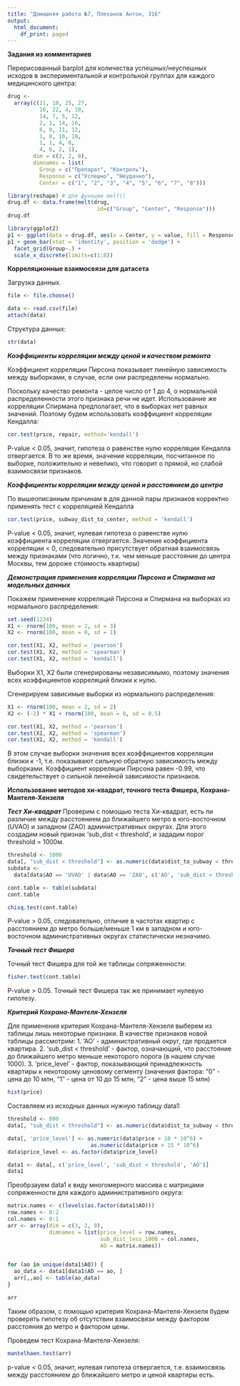 ---
title: "Домашняя работа №7, Плеханов Антон, 316"
output:
  html_document:
    df_print: paged
---

**Задания из комментариев**

Перерисованный barplot для количества успешных/неуспешных исходов в экспериментальной и контрольной группах для каждого медицинского центра:

```{r, warning=FALSE}
drug <-
  array(c(11, 10, 25, 27,
          16, 22, 4, 10,
          14, 7, 5, 12,
          2, 1, 14, 16,
          6, 0, 11, 12,
          1, 0, 10, 10,
          1, 1, 4, 8,
          4, 6, 2, 1),
        dim = c(2, 2, 8),
        dimnames = list(
          Group = c("Препарат", "Контроль"),
          Response = c("Успешно", "Неудачно"),
          Center = c("1", "2", "3", "4", "5", "6", "7", "8")))

library(reshape) # для функции melt()
drug.df <- data.frame(melt(drug,
                            id=c("Group", "Center", "Response")))
drug.df

library(ggplot2)
p1 <- ggplot(data = drug.df, aes(x = Center, y = value, fill = Response, width = 0.7))
p1 + geom_bar(stat = 'identity', position = 'dodge') + 
  facet_grid(Group~.) +
  scale_x_discrete(limits=c(1:8))
```


**Корреляционные взаимосвязи для датасета**

Загрузка данных.
```{r}
file <- file.choose()
```

```{r, warning=FALSE}
data <- read.csv(file)
attach(data)
```

Структура данных:
```{r}
str(data)
```

***Коэффициенты корреляции между ценой и качеством ремонта***

Коэффициент корреляции Пирсона показывает линейную зависимость между выборками, в случае, если они распределены нормально.

Поскольку качество ремонта - целое число от 1 до 4, о нормальной распределенности этого признака речи не идет. Использование же корреляции Спирмана предполагает, что в выборках нет равных значений. Поэтому будем использовать коэффициент корреляции Кендалла: 

```{r}
cor.test(price, repair, method='kendall')
```

P-value < 0.05, значит, гипотеза о равенстве нулю корреляции Кендалла отвергается. В то же время, значение корреляции, посчитанное по выборке, положительно и невелико, что говорит о прямой, но слабой взаимосвязи признаков.


***Коэффициенты корреляции между ценой и расстоянием до центра***

По вышеописанным причинам в для данной пары признаков корректно применять тест с корреляцией Кендалла

```{r}
cor.test(price, subway_dist_to_center, method = 'kendall')
```

P-value < 0.05, значит, нулевая гипотеза о равенстве нулю коэффициента корреляции отвергается. Значение коэффициента корреляции < 0, следовательно присутствует обратная взаимосвязь между признаками (что логично, т.к. чем меньше расстояние до центра Москвы, тем дороже стоимость квартиры)


***Демонстрация применения корреляции Пирсона и Спирмана на модельных данных***

Покажем применение корреляций Пирсона и Спирмана на выборках из нормального распределения:

```{r}
set.seed(1234)
X1 <- rnorm(100, mean = 2, sd = 3)
X2 <- rnorm(100, mean = 0, sd = 1)

cor.test(X1, X2, method = 'pearson')
cor.test(X1, X2, method = 'spearman')
cor.test(X1, X2, method = 'kendall')
```
Выборки Х1, Х2 были сгенерированы независимымо, поэтому значения всех коэффициентов корреляций близки к нулю.


Сгенерируем зависимые выборки из нормального распределения:
```{r}
X1 <- rnorm(100, mean = 2, sd = 2)
X2 <- (-2) * X1 + rnorm(100, mean = 0, sd = 0.5)

cor.test(X1, X2, method = 'pearson')
cor.test(X1, X2, method = 'spearman')
cor.test(X1, X2, method = 'kendall')
```
В этом случае выборки значения всех коэффициентов корреляции близки к -1, т.е. показывают сильную обратную зависимость между выборками. Коэффициент корреляции Пирсона равен -0.99, что свидетельствует о сильной линейной зависимости признаков.


**Использование методов хи-квадрат, точного теста Фишера, Кохрана-Мантеля-Хензеля**

***Тест Хи-квадрат***
Проверим с помощью теста Хи-квадрат, есть ли различие между расстоянием до ближайшего метро в юго-восточном (UVAO) и западном (ZAO) административных округах.
Для этого создадим новый признак 'sub_dist < threshold', и зададим порог threshold = 1000м. 

```{r}
threshold <- 1000
data[, "sub_dist < threshold"] <- as.numeric(data$dist_to_subway < threshold)
subdata <- 
  data[data$AO == 'UVAO' | data$AO == 'ZAO', c('AO', 'sub_dist < threshold')]

cont.table <- table(subdata)
cont.table

chisq.test(cont.table)
```

P-value > 0.05, следовательно, отличие в частотах квартир с расстоянием до метро больше/меньше 1 км в западном и юго-восточном административных округах статистически незначимо.

***Точный тест Фишера***

Точный тест Фишера для той же таблицы сопряженности:
```{r}
fisher.test(cont.table)
```

P-value > 0.05. Точный тест Фишера так же принимает нулевую гипотезу.


***Критерий Кохрана-Мантеля-Хензеля***

Для применения критерия Кохрана-Мантеля-Хензеля выберем из таблицы лишь некоторые признаки. В качестве признаков новой таблицы рассмотрим:
1. 'АО' - административный округ, где продается квартира.
2. 'sub_dist < threshold' - фактор, означающий, что расстояние до ближайшего метро меньше некоторого порога (в нашем случае 1000).
3. 'price_level' - фактор, показывающий принадлежность квартиры к некоторому ценовому сегменту (значения фактора: "0" - цена до 10 млн, "1" - цена от 10 до 15 млн, "2" - цена выше 15 млн)

```{r}
hist(price)
```

Составляем из исходных данных нужную таблицу data1:
```{r}
threshold <- 800
data[, "sub_dist < threshold"] <- as.numeric(data$dist_to_subway < threshold)

data[, 'price_level'] <- as.numeric(data$price > 10 * 10^6) +
                          as.numeric(data$price > 15 * 10^6)
data$price_level <- as.factor(data$price_level)

data1 <- data[, c('price_level', 'sub_dist < threshold', 'AO')]
data1
```
Преобрзауем data1 к виду многомерного массива с матрицами сопряженности для каждого административного округа:
```{r}
matrix.names <- c(levels(as.factor(data1$AO)))
row.names <- 0:2
col.names <- 0:1
arr <- array(dim = c(3, 2, 9), 
             dimnames = list(price_level = row.names, 
                             sub_dist_less_1000 = col.names,
                             AO = matrix.names))


for (ao in unique(data1$AO)) {
  ao_data <- data1[data1$AO == ao, ]
  arr[,,ao] <- table(ao_data)
}

arr
```
Таким образом, с помощью критерия Кохрана-Мантеля-Хензеля будем проверять гипотезу об отсутствии взаимосвязи между фактором расстояния до метро и фактором цены. 

Проведем тест Кохрана-Мантеля-Хензеля:
```{r}
mantelhaen.test(arr) 
```

p-value < 0.05, значит, нулевая гипотеза отвергается, т.е. взаимосвязь между расстоянием до ближайшего метро и ценой квартиры есть.